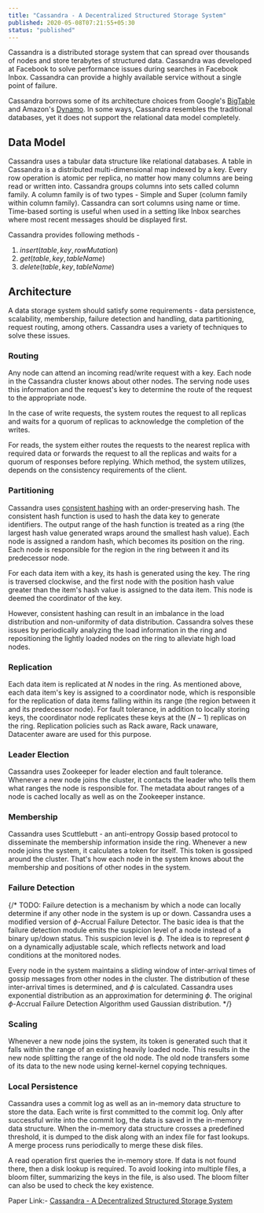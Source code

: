 ```yaml
---
title: "Cassandra - A Decentralized Structured Storage System"
published: 2020-05-08T07:21:55+05:30
status: "published"
---
```


Cassandra is a distributed storage system that can spread over thousands of nodes and store terabytes of structured data. Cassandra was developed at Facebook to solve performance issues during searches in Facebook Inbox. Cassandra can provide a highly available service without a single point of failure.

Cassandra borrows some of its architecture choices from Google's [BigTable](https://static.googleusercontent.com/media/research.google.com/en//archive/bigtable-osdi06.pdf) and Amazon's [Dynamo](https://www.allthingsdistributed.com/files/amazon-dynamo-sosp2007.pdf). In some ways, Cassandra resembles the traditional databases, yet it does not support the relational data model completely.

## Data Model

Cassandra uses a tabular data structure like relational databases. A table in Cassandra is a distributed multi-dimensional map indexed by a key. Every row operation is atomic per replica, no matter how many columns are being read or written into. Cassandra groups columns into sets called column family. A column family is of two types - Simple and Super (column family within column family). Cassandra can sort columns using name or time. Time-based sorting is useful when used in a setting like Inbox searches where most recent messages should be displayed first.

Cassandra provides following methods -

1. $insert(table, key, rowMutation)$
2. $get(table, key, tableName)$
3. $delete(table, key, tableName)$

## Architecture

A data storage system should satisfy some requirements - data persistence, scalability, membership, failure detection and handling, data partitioning, request routing, among others. Cassandra uses a variety of techniques to solve these issues.

### Routing

Any node can attend an incoming read/write request with a key. Each node in the Cassandra cluster knows about other nodes. The serving node uses this information and the request's key to determine the route of the request to the appropriate node.

In the case of write requests, the system routes the request to all replicas and waits for a quorum of replicas to acknowledge the completion of the writes.

For reads, the system either routes the requests to the nearest replica with required data or forwards the request to all the replicas and waits for a quorum of responses before replying. Which method, the system utilizes, depends on the consistency requirements of the client.

### Partitioning

Cassandra uses [consistent hashing](https://en.wikipedia.org/wiki/Consistent_hashing) with an order-preserving hash. The consistent hash function is used to hash the data key to generate identifiers. The output range of the hash function is treated as a ring (the largest hash value generated wraps around the smallest hash value). Each node is assigned a random hash, which becomes its position on the ring. Each node is responsible for the region in the ring between it and its predecessor node.

For each data item with a key, its hash is generated using the key. The ring is traversed clockwise, and the first node with the position hash value greater than the item's hash value is assigned to the data item. This node is deemed the coordinator of the key.

However, consistent hashing can result in an imbalance in the load distribution and non-uniformity of data distribution. Cassandra solves these issues by periodically analyzing the load information in the ring and repositioning the lightly loaded nodes on the ring to alleviate high load nodes.

### Replication

Each data item is replicated at $N$ nodes in the ring. As mentioned above, each data item's key is assigned to a coordinator node, which is responsible for the replication of data items falling within its range (the region between it and its predecessor node). For fault tolerance, in addition to locally storing keys, the coordinator node replicates these keys at the $(N-1)$ replicas on the ring. Replication policies such as Rack aware, Rack unaware, Datacenter aware are used for this purpose.

### Leader Election

Cassandra uses Zookeeper for leader election and fault tolerance. Whenever a new node joins the cluster, it contacts the leader who tells them what ranges the node is responsible for. The metadata about ranges of a node is cached locally as well as on the Zookeeper instance.

### Membership

Cassandra uses Scuttlebutt - an anti-entropy Gossip based protocol to disseminate the membership information inside the ring. Whenever a new node joins the system, it calculates a token for itself. This token is gossiped around the cluster. That's how each node in the system knows about the membership and positions of other nodes in the system.

### Failure Detection

{/* TODO: Failure detection is a mechanism by which a node can locally determine if any other node in the system is up or down. Cassandra uses a modified version of $\phi\text{-Accrual Failure Detector}$. The basic idea is that the failure detection module emits the suspicion level of a node instead of a binary up/down status. This suspicion level is $\phi$. The idea is to represent $\phi$ on a dynamically adjustable scale, which reflects network and load conditions at the monitored nodes.

Every node in the system maintains a sliding window of inter-arrival times of gossip messages from other nodes in the cluster. The distribution of these inter-arrival times is determined, and $\phi$ is calculated. Cassandra uses exponential distribution as an approximation for determining $\phi$. The original $\phi\text{-Accrual Failure Detection Algorithm}$ used Gaussian distribution. */}

### Scaling

Whenever a new node joins the system, its token is generated such that it falls within the range of an existing heavily loaded node. This results in the new node splitting the range of the old node. The old node transfers some of its data to the new node using kernel-kernel copying techniques.

### Local Persistence

Cassandra uses a commit log as well as an in-memory data structure to store the data. Each write is first committed to the commit log. Only after successful write into the commit log, the data is saved in the in-memory data structure. When the in-memory data structure crosses a predefined threshold, it is dumped to the disk along with an index file for fast lookups. A merge process runs periodically to merge these disk files.

A read operation first queries the in-memory store. If data is not found there, then a disk lookup is required. To avoid looking into multiple files, a bloom filter, summarizing the keys in the file, is also used. The bloom filter can also be used to check the key existence.

Paper Link:- [Cassandra - A Decentralized Structured Storage System](http://www.cs.cornell.edu/Projects/ladis2009/papers/Lakshman-ladis2009.PDF)
